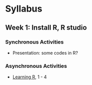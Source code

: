 # Syllabus

## Week 1: Install R, R studio

### Synchronous Activities

- Presentation: some codes in R?

### Asynchronous Activities

- [Learning R](https://www.linkedin.com/learning/learning-r-2/r-for-data-science),
1 - 4